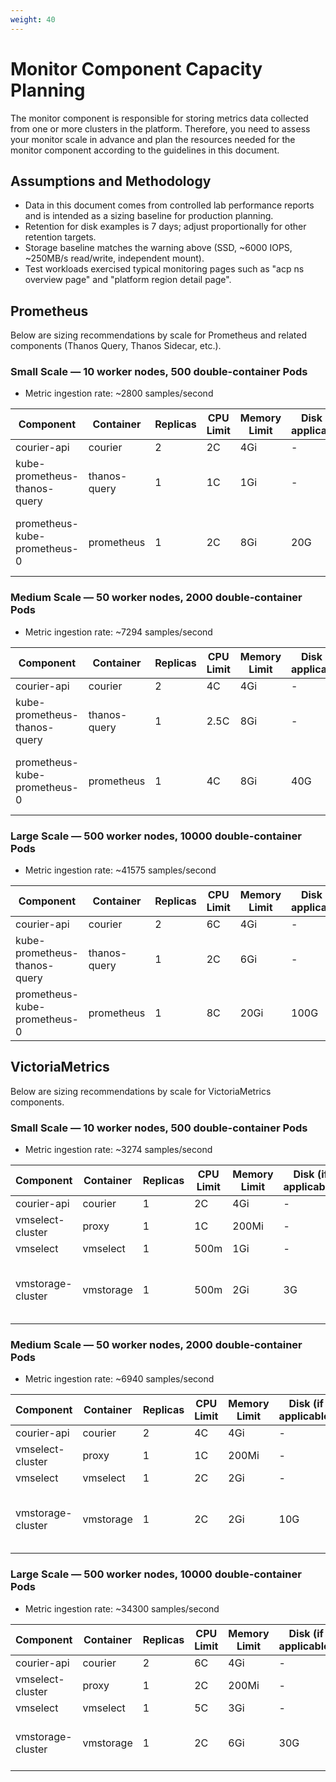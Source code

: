 ```yaml
---
weight: 40
---
```


# Monitor Component Capacity Planning

The monitor component is responsible for storing metrics data collected from one or more clusters in the platform. Therefore, you need to assess your monitor scale in advance and plan the resources needed for the monitor component according to the guidelines in this document.

## Assumptions and Methodology

- Data in this document comes from controlled lab performance reports and is intended as a sizing baseline for production planning.
- Retention for disk examples is 7 days; adjust proportionally for other retention targets.
- Storage baseline matches the warning above (SSD, ~6000 IOPS, ~250MB/s read/write, independent mount).
- Test workloads exercised typical monitoring pages such as "acp ns overview page" and "platform region detail page".

## Prometheus

Below are sizing recommendations by scale for Prometheus and related components (Thanos Query, Thanos Sidecar, etc.).

### Small Scale — 10 worker nodes, 500 double-container Pods

- Metric ingestion rate: ~2800 samples/second

| Component                          | Container      | Replicas | CPU Limit | Memory Limit | Disk (if applicable) | Notes                     |
| ---------------------------------- | ------------- | -------- | --------- | ------------ | -------------------- | ------------------------- |
| courier-api                        | courier       | 2        | 2C        | 4Gi          | -                    | -                         |
| kube-prometheus-thanos-query       | thanos-query  | 1        | 1C        | 1Gi          | -                    | -                         |
| prometheus-kube-prometheus-0       | prometheus    | 1        | 2C        | 8Gi          | 20G                  | ~10G write over 7 days    |

### Medium Scale — 50 worker nodes, 2000 double-container Pods

- Metric ingestion rate: ~7294 samples/second

| Component                          | Container      | Replicas | CPU Limit | Memory Limit | Disk (if applicable) | Notes                     |
| ---------------------------------- | ------------- | -------- | --------- | ------------ | -------------------- | ------------------------- |
| courier-api                        | courier       | 2        | 4C        | 4Gi          | -                    | -                         |
| kube-prometheus-thanos-query       | thanos-query  | 1        | 2.5C      | 8Gi          | -                    | -                         |
| prometheus-kube-prometheus-0       | prometheus    | 1        | 4C        | 8Gi          | 40G                  | ~30G write over 7 days    |

### Large Scale — 500 worker nodes, 10000 double-container Pods

- Metric ingestion rate: ~41575 samples/second

| Component                          | Container      | Replicas | CPU Limit | Memory Limit | Disk (if applicable) | Notes                                  |
| ---------------------------------- | ------------- | -------- | --------- | ------------ | -------------------- | -------------------------------------- |
| courier-api                        | courier       | 2        | 6C        | 4Gi          | -                    | -                                      |
| kube-prometheus-thanos-query       | thanos-query  | 1        | 2C        | 6Gi          | -                    | In-field deployments may use 2 replicas |
| prometheus-kube-prometheus-0       | prometheus    | 1        | 8C        | 20Gi         | 100G                 | Peak mem ~15Gi; ~69G write over 7 days |


## VictoriaMetrics

Below are sizing recommendations by scale for VictoriaMetrics components.

### Small Scale — 10 worker nodes, 500 double-container Pods

- Metric ingestion rate: ~3274 samples/second

| Component             | Container | Replicas | CPU Limit | Memory Limit | Disk (if applicable) | Notes                  |
| --------------------- | --------- | -------- | --------- | ------------ | -------------------- | ---------------------- |
| courier-api           | courier   | 1        | 2C        | 4Gi          | -                    | -                      |
| vmselect-cluster      | proxy     | 1        | 1C        | 200Mi        | -                    | -                      |
| vmselect              | vmselect  | 1        | 500m      | 1Gi          | -                    | -                      |
| vmstorage-cluster     | vmstorage | 1        | 500m      | 2Gi          | 3G                   | ~1.5G write over 7 days |

### Medium Scale — 50 worker nodes, 2000 double-container Pods

- Metric ingestion rate: ~6940 samples/second

| Component             | Container | Replicas | CPU Limit | Memory Limit | Disk (if applicable) | Notes                  |
| --------------------- | --------- | -------- | --------- | ------------ | -------------------- | ---------------------- |
| courier-api           | courier   | 2        | 4C        | 4Gi          | -                    | -                      |
| vmselect-cluster      | proxy     | 1        | 1C        | 200Mi        | -                    | -                      |
| vmselect              | vmselect  | 1        | 2C        | 2Gi          | -                    | -                      |
| vmstorage-cluster     | vmstorage | 1        | 2C        | 2Gi          | 10G                  | ~2.6G write over 7 days |

### Large Scale — 500 worker nodes, 10000 double-container Pods

- Metric ingestion rate: ~34300 samples/second

| Component             | Container | Replicas | CPU Limit | Memory Limit | Disk (if applicable) | Notes                       |
| --------------------- | --------- | -------- | --------- | ------------ | -------------------- | --------------------------- |
| courier-api           | courier   | 2        | 6C        | 4Gi          | -                    | -                           |
| vmselect-cluster      | proxy     | 1        | 2C        | 200Mi        | -                    | -                           |
| vmselect              | vmselect  | 1        | 5C        | 3Gi          | -                    | -                           |
| vmstorage-cluster     | vmstorage | 1        | 2C        | 6Gi          | 30G                  | ~16.8G write over 7 days    |